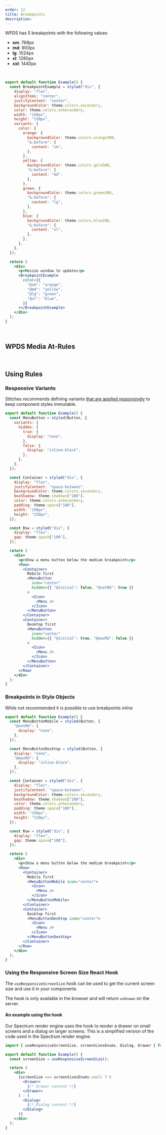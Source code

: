 ```yaml
---
order: 12
title: Breakpoints
description:
---
```


WPDS has 5 breakpoints with the following values

- **sm**: 768px
- **md**: 900px
- **lg**: 1024px
- **xl**: 1280px
- **xxl**: 1440px

<BR />

```jsx withPreview
export default function Example() {
  const BreakpointExample = styled("div", {
    display: "flex",
    alignItems: "center",
    justifyContent: "center",
    backgroundColor: theme.colors.secondary,
    color: theme.colors.onSecondary,
    width: "150px",
    height: "150px",
    variants: {
      color: {
        orange: {
          backgroundColor: theme.colors.orange300,
          "&:before": {
            content: "sm",
          },
        },
        yellow: {
          backgroundColor: theme.colors.gold300,
          "&:before": {
            content: "md",
          },
        },
        green: {
          backgroundColor: theme.colors.green300,
          "&:before": {
            content: "lg",
          },
        },
        blue: {
          backgroundColor: theme.colors.blue300,
          "&:before": {
            content: "xl",
          },
        },
      },
    },
  });

  return (
    <div>
      <p>Resize window to update</p>
      <BreakpointExample
        color={{
          "@sm": "orange",
          "@md": "yellow",
          "@lg": "green",
          "@xl": "blue",
        }}
      ></BreakpointExample>
    </div>
  );
}
```

<BR />

## WPDS Media At-Rules

<Table
  headers={["Name", "Value", "Description"]}
  data={[
    ["sm", "(max-width: 767px)", "Targets the small breakpoint only"],
    [
      "md",
      "(min-width: 768px) and (max-width: 899px)",
      "Targets the medium breakpoint only",
    ],
    [
      "lg",
      "(min-width: 900px) and (max-width: 1023px)",
      "Targets the large breakpoint only",
    ],
    [
      "xl",
      "(min-width: 1024px) and (max-width: 1279px)",
      "Targets the extra-large breakpoint only",
    ],
    [
      "xxl",
      "(min-width: 1280px) and (max-width: 1440px)",
      "Targets the extra-extra-large breakpoint only",
    ],
    [
      "minSm, notSm",
      "(min-width: 768px)",
      'A "mobile first" style breakpoint that targets the small breakpoint and above',
    ],
    [
      "minMd, notMd",
      "(min-width: 900px)",
      'A "mobile first" style breakpoint that targets the medium breakpoint and above',
    ],
    [
      "minLg, notLg",
      "(min-width: 1024px)",
      'A "mobile first" style breakpoint that targets the large breakpoint and above',
    ],
    [
      "minXl, notXl",
      "(min-width: 1280px)",
      'A "mobile first" style breakpoint that targets the extra-large breakpoint and above',
    ],
    [
      "minXxl, notXxl",
      "(min-width: 1441px)",
      'A "mobile first" style breakpoint that targets the extra-extra-large breakpoint and above',
    ],
    [
      "maxSm",
      "(max-width: 767px)",
      'A "desktop first" style breakpoint that targets the small breakpoint and below',
    ],
    [
      "maxMd",
      "(max-width: 900px)",
      'A "desktop first" style breakpoint that targets the medium breakpoint and below',
    ],
    [
      "maxLg",
      "(max-width: 1024px)",
      'A "desktop first" style breakpoint that targets the large breakpoint and below',
    ],
    [
      "maxXl",
      "(max-width: 1280px)",
      'A "desktop first" style breakpoint that targets the extra-large breakpoint and below',
    ],
    [
      "maxXxl",
      "(max-width: 1441px)",
      'A "desktop first" style breakpoint that targets the extra-extra-large breakpoint and below',
    ],
  ]}
/>

<BR />

## Using Rules

### Responsive Variants

Stitches recommends defining variants [that are applied responsively](https://stitches.dev/docs/responsive-styles#responsive-variants) to keep component styles immutable.

```jsx withPreview
export default function Example() {
  const MenuButton = styled(Button, {
    variants: {
      hidden: {
        true: {
          display: "none",
        },
        false: {
          display: "inline-block",
        },
      },
    },
  });

  const Container = styled("div", {
    display: "flex",
    justifyContent: "space-between",
    backgroundColor: theme.colors.secondary,
    boxShadow: theme.shadows["200"],
    color: theme.colors.onSecondary,
    padding: theme.space["100"],
    width: "150px",
    height: "150px",
  });

  const Row = styled("div", {
    display: "flex",
    gap: theme.space["100"],
  });

  return (
    <div>
      <p>Show a menu button below the medium breakpoint</p>
      <Row>
        <Container>
          Mobile first
          <MenuButton
            icon="center"
            hidden={{ "@initial": false, "@notMd": true }}
          >
            <Icon>
              <Menu />
            </Icon>
          </MenuButton>
        </Container>
        <Container>
          Desktop first
          <MenuButton
            icon="center"
            hidden={{ "@initial": true, "@maxMd": false }}
          >
            <Icon>
              <Menu />
            </Icon>
          </MenuButton>
        </Container>
      </Row>
    </div>
  );
}
```

### Breakpoints in Style Objects

While not recommended it is possible to use breakpoints inline

```jsx withPreview
export default function Example() {
  const MenuButtonMobile = styled(Button, {
    "@notMd": {
      display: "none",
    },
  });

  const MenuButtonDesktop = styled(Button, {
    display: "none",
    "@maxMd": {
      display: "inline-block",
    },
  });

  const Container = styled("div", {
    display: "flex",
    justifyContent: "space-between",
    backgroundColor: theme.colors.secondary,
    boxShadow: theme.shadows["200"],
    color: theme.colors.onSecondary,
    padding: theme.space["100"],
    width: "150px",
    height: "150px",
  });

  const Row = styled("div", {
    display: "flex",
    gap: theme.space["100"],
  });

  return (
    <div>
      <p>Show a menu button below the medium breakpoint</p>
      <Row>
        <Container>
          Mobile first
          <MenuButtonMobile icon="center">
            <Icon>
              <Menu />
            </Icon>
          </MenuButtonMobile>
        </Container>
        <Container>
          Desktop first
          <MenuButtonDesktop icon="center">
            <Icon>
              <Menu />
            </Icon>
          </MenuButtonDesktop>
        </Container>
      </Row>
    </div>
  );
}
```

### Using the Responsive Screen Size React Hook

The `useResponsiveScreenSize` hook can be used to get the current screen size and use it in your components.

<Alert variant="info">
  <p>
    The hook is only available in the browser and will return <code>unknown</code> on the server.
  </p>
</Alert>

#### An example using the hook

Our Spectrum render engine uses the hook to render a drawer on small screens and a dialog on larger screens. This is a simplified version of the code used in the Spectrum render engine.

```jsx
import { useResponsiveScreenSize, screenSizesEnums, Dialog, Drawer } from '@washingtonpost/wpds-ui-kit';

export default function Example() {
  const screenSize = useResponsiveScreenSize();

  return (
    <div>
      {screenSize === screenSizesEnums.small ? (
        <Drawer>
          {/* Drawer content */}
        </Drawer>
      ) : (
        <Dialog>
          {/* Dialog content */}
        </Dialog>
      )}
    </div>
  );
}
